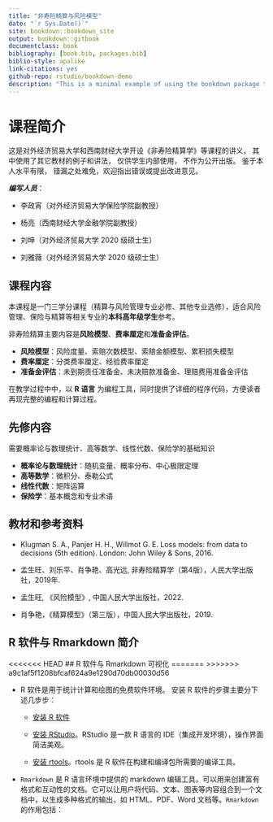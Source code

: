 ```yaml
--- 
title: "非寿险精算与风险模型"
date: "`r Sys.Date()`"
site: bookdown::bookdown_site
output: bookdown::gitbook
documentclass: book
bibliography: [book.bib, packages.bib]
biblio-style: apalike
link-citations: yes
github-repo: rstudio/bookdown-demo
description: "This is a minimal example of using the bookdown package to write a book. The output format for this example is bookdown::gitbook."
---
```



# 课程简介 {#prep}

这是对外经济贸易大学和西南财经大学开设《非寿险精算学》等课程的讲义， 其中使用了其它教材的例子和讲法， 仅供学生内部使用， 不作为公开出版。 鉴于本人水平有限， 错漏之处难免，欢迎指出错误或提出改进意见。

***编写人员***：

- 李政宵（对外经济贸易大学保险学院副教授）

- 杨亮（西南财经大学金融学院副教授）

- 刘坤（对外经济贸易大学 2020 级硕士生）

- 刘雅薇（对外经济贸易大学 2020 级硕士生）

## 课程内容

本课程是一门三学分课程（精算与风险管理专业必修、其他专业选修），适合风险管理、保险与精算等相关专业的**本科高年级学生**参考。 

非寿险精算主要内容是**风险模型**、**费率厘定**和**准备金评估**。

- **风险模型**：风险度量、索赔次数模型、索赔金额模型、累积损失模型
- **费率厘定**：分类费率厘定、经验费率厘定
- **准备金评估**：未到期责任准备金、未决赔款准备金、理赔费用准备金评估

在教学过程中中，以 **R 语言** 为编程工具，同时提供了详细的程序代码，方便读者再现完整的编程和计算过程。


## 先修内容
需要概率论与数理统计、高等数学、线性代数、保险学的基础知识

- **概率论与数理统计**：随机变量、概率分布、中心极限定理
- **高等数学**：微积分、泰勒公式
- **线性代数**：矩阵运算
- **保险学**：基本概念和专业术语


## 教材和参考资料

- Klugman S. A., Panjer H. H., Willmot G. E. Loss models: from data to decisions (5th edition).  London: John Wiley & Sons, 2016.

- 孟生旺、刘乐平、肖争艳、高光远, 非寿险精算学（第4版），人民大学出版社，2019年.

- 孟生旺, 《风险模型》, 中国人民大学出版社，2022.

- 肖争艳，《精算模型》（第三版），中国人民大学出版社，2019.

## R 软件与 Rmarkdown 简介

<<<<<<< HEAD
## R 软件与 Rmarkdown 可视化
=======
<!-- ### R 软件 -->
>>>>>>> a9c1af5f1208bfcaf624a9e1290d70db00030d56

- R 软件是用于统计计算和绘图的免费软件环境。
安装 R 软件的步骤主要分下述几步步：

  - [安装 R 软件](https://cran.r-project.org/)
  
  
  - [安装 RStudio](https://posit.co/download/rstudio-desktop/)。RStudio 是一款 R 语言的 IDE（集成开发环境），操作界面简洁美观。
  
  - [安装 rtools](https://mirrors.tuna.tsinghua.edu.cn/CRAN/)。rtools 是 R 软件在构建和编译包所需要的编译工具。

<!-- ### rmarkdown 简介 -->

- ``Rmarkdown`` 是 R 语言环境中提供的 markdown 编辑工具。可以用来创建富有格式和互动性的文档。它可以让用户将代码、文本、图表等内容组合到一个文档中，以生成多种格式的输出，如 HTML、PDF、Word 文档等。``Rmarkdown`` 的作用包括：



<!-- rmarkdown 的简易教程如下： -->

<!-- - 在 RStudio 新建一个 rmarkdown 文件后，会出现如下一个最简单的 rmarkdown 的模板。 -->

<!-- 增加rmarkdown的介绍、安装和使用说明，包括如何导出html和pdf格式，介绍一些简答的公式输入 -->



